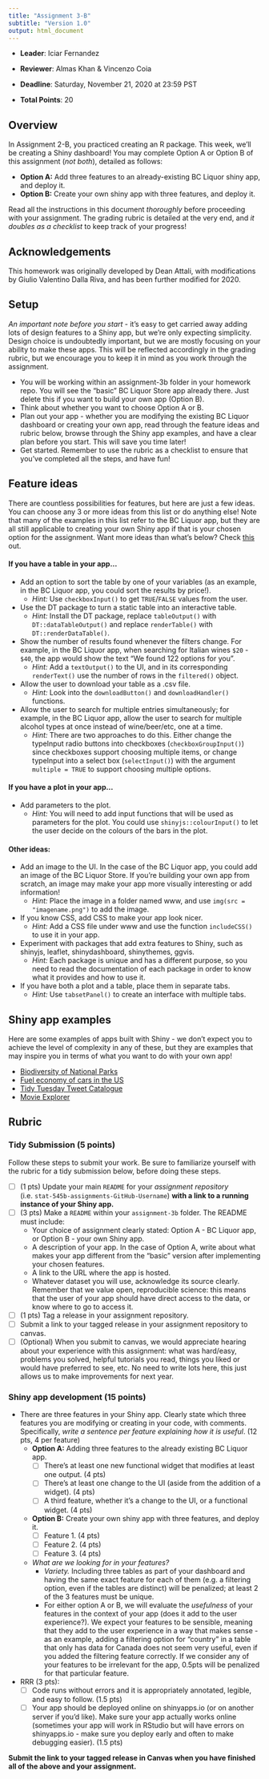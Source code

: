 ```yaml
---
title: "Assignment 3-B"
subtitle: "Version 1.0" 
output: html_document
---
```


+ __Leader__: Iciar Fernandez
+ __Reviewer__: Almas Khan & Vincenzo Coia
+ __Deadline__: Saturday, November 21, 2020 at 23:59 PST

+ __Total Points__: 20 

## Overview

In Assignment 2-B, you practiced creating an R package. This week, we'll be creating a Shiny dashboard! You may complete Option A or Option B of this assignment (*not both*), detailed as follows:

+ **Option A:** Add three features to an already-existing BC Liquor shiny app, and deploy it.
+ **Option B:** Create your own shiny app with three features, and deploy it.

Read all the instructions in this document *thoroughly* before proceeding with your assignment. The grading rubric is detailed at the very end, and *it doubles as a checklist* to keep track of your progress!

## Acknowledgements

This homework was originally developed by Dean Attali, with modifications by Giulio Valentino Dalla Riva, and has been further modified for 2020.

## Setup 

*An important note before you start* - it's easy to get carried away adding lots of design features to a Shiny app, but we're only expecting simplicity. Design choice is undoubtedly important, but we are mostly focusing on your ability to make these apps. This will be reflected accordingly in the grading rubric, but we encourage you to keep it in mind as you work through the assignment.

+ You will be working within an assignment-3b folder in your homework repo. You will see the "basic" BC Liquor Store app already there. Just delete this if you want to build your own app (Option B).
+ Think about whether you want to choose Option A or B.
+ Plan out your app - whether you are modifying the existing BC Liquor dashboard or creating your own app, read through the feature ideas and rubric below, browse through the Shiny app examples, and have a clear plan before you start. This will save you time later!
+ Get started. Remember to use the rubric as a checklist to ensure that you've completed all the steps, and have fun!

## Feature ideas 

There are countless possibilities for features, but here are just a few ideas. You can choose any 3 or more ideas from this list or do anything else! Note that many of the examples in this list refer to the BC Liquor app, but they are all still applicable to creating your own Shiny app if that is your chosen option for the assignment. Want more ideas than what's below? Check [this](https://rstudio.github.io/shiny/tutorial/#welcome) out.

#### If you have a table in your app...

+ Add an option to sort the table by one of your variables (as an example, in the BC Liquor app, you could sort the results by price!). 
  + *Hint:* Use `checkboxInput()` to get `TRUE`/`FALSE` values from the user.
  
+ Use the DT package to turn a static table into an interactive table. 
  + *Hint:* Install the DT package, replace `tableOutput()` with `DT::dataTableOutput()` and replace `renderTable()` with `DT::renderDataTable()`.
  
+ Show the number of results found whenever the filters change. For example, in the BC Liquor app, when searching for Italian wines `$20` - `$40`, the app would show the text "We found 122 options for you". 
  + *Hint:* Add a `textOutput()` to the UI, and in its corresponding `renderText()` use the number of rows in the `filtered()` object.
  
+ Allow the user to download your table as a .csv file. 
  + *Hint:* Look into the `downloadButton()` and `downloadHandler()` functions.
  
+ Allow the user to search for multiple entries simultaneously; for example, in the BC Liquor app, allow the user to search for multiple alcohol types at once instead of wine/beer/etc, one at a time. 
  + *Hint:* There are two approaches to do this. Either change the typeInput radio buttons into checkboxes (`checkboxGroupInput()`) since checkboxes support choosing multiple items, or change typeInput into a select box (`selectInput()`) with the argument `multiple = TRUE` to support choosing multiple options.

#### If you have a plot in your app...

+ Add parameters to the plot. 
  + *Hint:* You will need to add input functions that will be used as parameters for the plot. You could use `shinyjs::colourInput()` to let the user decide on the colours of the bars in the plot.

#### Other ideas:

+ Add an image to the UI. In the case of the BC Liquor app, you could add an image of the BC Liquor Store. If you're building your own app from scratch, an image may make your app more visually interesting or add information! 
  + *Hint:* Place the image in a folder named www, and use `img(src = "imagename.png")` to add the image.

+ If you know CSS, add CSS to make your app look nicer. 
  + *Hint:* Add a CSS file under www and use the function `includeCSS()` to use it in your app.

+ Experiment with packages that add extra features to Shiny, such as shinyjs, leaflet, shinydashboard, shinythemes, ggvis. 
  + *Hint:* Each package is unique and has a different purpose, so you need to read the documentation of each package in order to know what it provides and how to use it.

+ If you have both a plot and a table, place them in separate tabs. 
  + *Hint:* Use `tabsetPanel()` to create an interface with multiple tabs.
  
## Shiny app examples

Here are some examples of apps built with Shiny - we don't expect you to achieve the level of complexity in any of these, but they are examples that may inspire you in terms of what you want to do with your own app!

+ [Biodiversity of National Parks](https://abenedetti.shinyapps.io/bioNPS/?_ga=2.2513072.1250661063.1604984182-1784159993.1567907747)
+ [Fuel economy of cars in the US](https://jgassen.shinyapps.io/expand_fuel_economy/?_ga=2.232610335.1250661063.1604984182-1784159993.1567907747)
+ [Tidy Tuesday Tweet Catalogue](https://nsgrantham.shinyapps.io/tidytuesdayrocks/?_ga=2.224403354.1250661063.1604984182-1784159993.1567907747)
+ [Movie Explorer](http://shiny.rstudio-staging.com/gallery/movie-explorer.html)

## Rubric

### Tidy Submission (5 points)

Follow these steps to submit your work. Be sure to familiarize yourself with the rubric for a tidy submission below, before doing these steps.

- [ ] (1 pts) Update your main `README` for your _assignment repository_ (i.e. `stat-545b-assignments-GitHub-Username`) **with a link to a running instance of your Shiny app.** 
- [ ] (3 pts) Make a `README` within your `assignment-3b` folder. The README must include:
  - Your choice of assignment clearly stated: Option A - BC Liquor app, or Option B - your own Shiny app.
  - A description of your app. In the case of Option A, write about what makes your app different from the "basic" version after implementing your chosen features.
  - A link to the URL where the app is hosted.
  - Whatever dataset you will use, acknowledge its source clearly. Remember that we value open, reproducible science: this means that the user of your app should have direct access to the data, or know where to go to access it.
- [ ] (1 pts) Tag a release in your assignment repository.
- [ ] Submit a link to your tagged release in your assignment repository to canvas. 
- [ ] (Optional) When you submit to canvas, we would appreciate hearing about your experience with this assignment: what was hard/easy, problems you solved, helpful tutorials you read, things you liked or would have preferred to see, etc. No need to write lots here, this just allows us to make improvements for next year.

### Shiny app development (15 points)

- There are three features in your Shiny app. Clearly state which three features you are modifying or creating in your code, with comments. Specifically, *write a sentence per feature explaining how it is useful*. (12 pts, 4 per feature)
  - **Option A:** Adding three features to the already existing BC Liquor app.
    - [ ] There's at least one new functional widget that modifies at least one output. (4 pts)
    - [ ] There's at least one change to the UI (aside from the addition of a widget). (4 pts)
    - [ ] A third feature, whether it's a change to the UI, or a functional widget. (4 pts)
  - **Option B:** Create your own shiny app with three features, and deploy it.
    - [ ] Feature 1. (4 pts)
    - [ ] Feature 2. (4 pts)
    - [ ] Feature 3. (4 pts)
  - *What are we looking for in your features?*
     + *Variety.* Including three tables as part of your dashboard and having the same exact feature for each of them (e.g. a filtering option, even if the tables are distinct) will be penalized; at least 2 of the 3 features must be unique. 
     + For either option A or B, we will evaluate the *usefulness* of your features in the context of your app (does it add to the user experience?). We expect your features to be sensible, meaning that they add to the user experience in a way that makes sense - as an example, adding a filtering option for "country" in a table that only has data for Canada does not seem very useful, even if you added the filtering feature correctly. If we consider any of your features to be irrelevant for the app, 0.5pts will be penalized for that particular feature.
     
- RRR (3 pts):
  - [ ] Code runs without errors and it is appropriately annotated, legible, and easy to follow. (1.5 pts)
  - [ ] Your app should be deployed online on shinyapps.io (or on another server if you'd like). Make sure your app actually works online (sometimes your app will work in RStudio but will have errors on shinyapps.io - make sure you deploy early and often to make debugging easier). (1.5 pts) 

**Submit the link to your tagged release in Canvas when you have finished all of the above and your assignment.**

